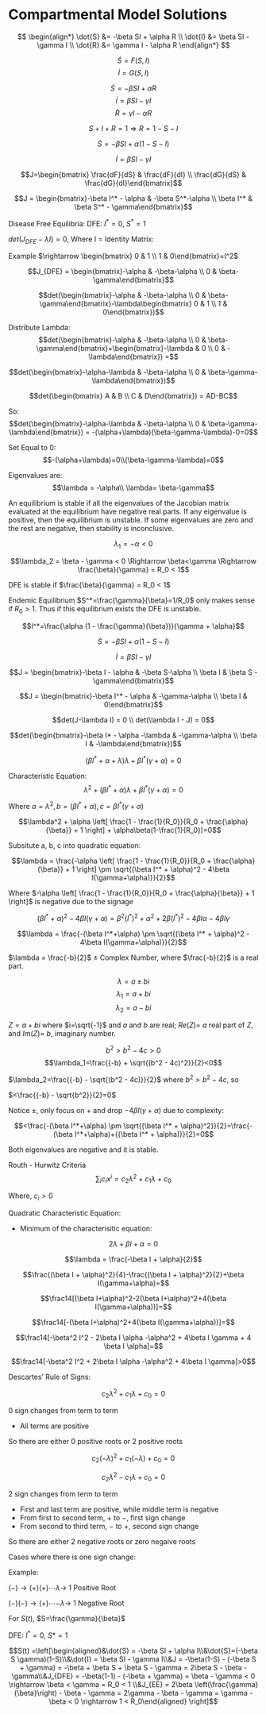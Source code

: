 # Compartmental Model Solutions

$$
\begin{align*}
\dot{S} &= -\beta SI + \alpha R \\
\dot{I} &= \beta SI - \gamma I \\
\dot{R} &= \gamma I - \alpha R
\end{align*}
$$


$$\dot{S}=F(S,I)$$
$$\dot{I}=G(S,I)$$

$$\dot{S} = -\beta SI + \alpha R$$
$$\dot{I} = \beta SI - \gamma I$$
$$\dot{R} = \gamma I - \alpha R$$

$$S+I+R=1 \Rightarrow R=1-S-I$$

$$\dot{S} = -\beta SI + \alpha(1-S-I)$$

$$\dot{I} = \beta SI - \gamma I$$

$$J=\begin{bmatrix} \frac{dF}{dS} & \frac{dF}{dI} \\ \frac{dG}{dS} & \frac{dG}{dI}\end{bmatrix}$$

$$J = \begin{bmatrix}-\beta I^* - \alpha & -\beta S^*-\alpha \\ \beta I^* & \beta S^* - \gamma\end{bmatrix}$$

Disease Free Equilibria:
DFE: $I^* = 0$, $S^* = 1$

$det(J_{DFE} - \lambda I) = 0$, Where I = Identity Matrix:

Example $\rightarrow \begin{bmatrix} 0 & 1 \\ 1 & 0\end{bmatrix}=I^2$

$$J_{DFE} = \begin{bmatrix}-\alpha & -\beta-\alpha \\ 0 & \beta-\gamma\end{bmatrix}$$

$$det(\begin{bmatrix}-\alpha & -\beta-\alpha \\ 0 & \beta-\gamma\end{bmatrix}-\lambda\begin{bmatrix} 0 & 1 \\ 1 & 0\end{bmatrix})$$

Distribute Lambda:
$$det(\begin{bmatrix}-\alpha & -\beta-\alpha \\ 0 & \beta-\gamma\end{bmatrix}+\begin{bmatrix}-\lambda & 0 \\ 0 & -\lambda\end{bmatrix}) =$$

$$det(\begin{bmatrix}-\alpha-\lambda & -\beta-\alpha \\ 0 & \beta-\gamma-\lambda\end{bmatrix})$$

$$det(\begin{bmatrix} A & B \\ C & D\end{bmatrix}) = AD-BC$$

So:
$$det(\begin{bmatrix}-\alpha-\lambda & -\beta-\alpha \\ 0 & \beta-\gamma-\lambda\end{bmatrix}) = -(\alpha+\lambda)(\beta-\gamma-\lambda)-0=0$$

Set Equal to 0:
$$-(\alpha+\lambda)=0\\(\beta-\gamma-\lambda)=0$$

Eigenvalues are:
$$\lambda = -\alpha\\ \lambda= \beta-\gamma$$

An equilibrium is stable if all the eigenvalues of the Jacobian matrix evaluated at the equilibrium have negative real parts. If any eigenvalue is positive, then the equilibrium is unstable. If some eigenvalues are zero and the rest are negative, then stability is inconclusive.

$$\lambda_1 = -\alpha < 0$$

$$\lambda_2 = \beta - \gamma < 0 \Rightarrow \beta<\gamma \Rightarrow \frac{\beta}{\gamma} = R_0 < 1$$

DFE is stable if $\frac{\beta}{\gamma} = R_0 < 1$

Endemic Equilibrium
$S^*=\frac{\gamma}{\beta}=1/R_0$ only makes sense if $R_0>1$. Thus if this equilibrium exists the DFE is unstable.

$$I^*=\frac{\alpha (1 - \frac{\gamma}{\beta})}{\gamma + \alpha}$$

$$\dot{S} = -\beta SI + \alpha(1-S-I)$$

$$\dot{I} = \beta SI - \gamma I$$

$$J = \begin{bmatrix}-\beta I - \alpha & -\beta S-\alpha \\ \beta I & \beta S - \gamma\end{bmatrix}$$

$$J = \begin{bmatrix}-\beta I^* - \alpha & -\gamma-\alpha \\ \beta I & 0\end{bmatrix}$$

$$det(J-\lambda I) = 0 \\ det(\lambda I - J) = 0$$

$$det(\begin{bmatrix}-\beta I* - \alpha -\lambda & -\gamma-\alpha \\ \beta I & -\lambda\end{bmatrix})$$

$$(\beta I^* + \alpha + \lambda)\lambda + \beta I^*(\gamma+\alpha) = 0$$

Characteristic Equation:
$$\lambda^2 + (\beta I^* + \alpha)\lambda + \beta I^*(\gamma+\alpha) = 0$$

Where $a=\lambda^2, b=(\beta I^* + \alpha), c=\beta I^*(\gamma+\alpha)$

$$\lambda^2 + \alpha \left[ \frac{1 - \frac{1}{R_0}}{R_0 + \frac{\alpha}{\beta}} + 1 \right] + \alpha\beta(1-\frac{1}{R_0})=0$$

Subsitute a, b, c into quadratic equation:

$$\lambda = \frac{-\alpha \left[ \frac{1 - \frac{1}{R_0}}{R_0 + \frac{\alpha}{\beta}} + 1 \right] \pm \sqrt{(\beta I^* + \alpha)^2 - 4\beta I(\gamma+\alpha)}}{2}$$

Where $-\alpha \left[ \frac{1 - \frac{1}{R_0}}{R_0 + \frac{\alpha}{\beta}} + 1 \right]$ is negative due to the signage

$$(\beta I^* + \alpha)^2 - 4\beta I(\gamma+\alpha) = \beta^2 (I^*)^2 + \alpha^2 + 2\beta(I^*)^2 - 4\beta I \alpha - 4\beta I \gamma$$

$$\lambda = \frac{-(\beta I^*+\alpha) \pm \sqrt{(\beta I^* + \alpha)^2 - 4\beta I(\gamma+\alpha)}}{2}$$

$\lambda = \frac{-b}{2}$ $\pm$ Complex Number, where $\frac{-b}{2}$ is a real part.

$$\lambda=a \pm bi$$
$$\lambda_1 = a + bi$$
$$\lambda_2=a-bi$$

$Z=a+bi$ where $i=\sqrt{-1}$ and $a$ and $b$ are real;
$Re(Z)=$ $a$ real part of $Z$, and $Im(Z)=$ $b$, imaginary number.

$$b^2>b^2-4c>0$$
$$\lambda_1=\frac{{-b} + \sqrt{(b^2 - 4c)^2}}{2}<0$$

$\lambda_2=\frac{{-b} - \sqrt{(b^2 - 4c)}}{2}$ where $b^2>b^2 - 4c$, so

$<\frac{{-b} - \sqrt{b^2}}{2}=0$

Notice $\pm$, only focus on $+$ and drop $- 4\beta I(\gamma+\alpha)$ due to complexity:

$$<\frac{-(\beta I^*+\alpha) \pm \sqrt{(\beta I^* + \alpha)^2}}{2}=\frac{-(\beta I^*+\alpha)+{(\beta I^* + \alpha)}}{2}=0$$

Both eigenvalues are negative and it is stable.

Routh - Hurwitz Criteria
$$\sum_{i}c_ix^i=c_2\lambda^2 + c_1\lambda + c_0$$

Where, $c_i>0$

Quadratic Characteristic Equation:

- Minimum of the characterisitic equation:

$$2\lambda + \beta I + \alpha = 0$$

$$\lambda = \frac{-\beta I + \alpha}{2}$$

$$\frac{(\beta I + \alpha)^2}{4}-\frac{(\beta I + \alpha)^2}{2}+\beta I(\gamma+\alpha)=$$

$$\frac14[(\beta I+\alpha)^2-2(\beta I+\alpha)^2+4(\beta I(\gamma+\alpha))]=$$

$$\frac14[-(\beta I+\alpha)^2+4(\beta I(\gamma+\alpha))]=$$

$$\frac14[-\beta^2 I^2 - 2\beta I \alpha -\alpha^2 + 4\beta I \gamma + 4 \beta I \alpha]=$$

$$\frac14[-\beta^2 I^2 + 2\beta I \alpha -\alpha^2 + 4\beta I \gamma]>0$$

Descartes' Rule of Signs:

$$c_2\lambda^2 + c_1\lambda + c_0 = 0$$

0 sign changes from term to term

- All terms are positive

So there are either 0 positive roots or 2 positive roots

$$c_2(-\lambda)^2+c_1(-\lambda)+c_0=0$$

$$c_2\lambda^2-c_1\lambda+c_0=0$$

2 sign changes from term to term

- First and last term are positive, while middle term is negative
- From first to second term, $+$ to $-$, first sign change
- From second to third term, $-$ to $+$, second sign change

So there are either 2 negative roots or zero negaive roots

Cases where there is one sign change:

Example:

$(-) \rightarrow (+) (+)$$\cdots$$\lambda \rightarrow$ 1 Positive Root

$(-) (-) \rightarrow (+)$$\cdots$$-\lambda \rightarrow$ 1 Negative Root

For $S(t)$, $S=\frac{\gamma}{\beta}$

DFE: $I^*=0$, $S*=1$

$$S(t) =\left[\begin{aligned}&\dot{S} = -\beta SI + \alpha I\\&\dot{S}=(-\beta S \gamma)(1-S)\\&\dot{I} = \beta SI - \gamma I\\&J = -\beta(1-S) - (-\beta S + \gamma) = -\beta + \beta S + \beta S - \gamma = 2\beta S - \beta - \gamma\\&J_{DFE} = -\beta(1-1) - (-\beta + \gamma) = \beta - \gamma < 0 \rightarrow \beta < \gamma = R_0 < 1 \\&J_{EE} = 2\beta \left(\frac{\gamma}{\beta}\right) - \beta - \gamma = 2\gamma - \beta - \gamma = \gamma - \beta < 0 \rightarrow 1 < R_0\end{aligned} \right]$$
